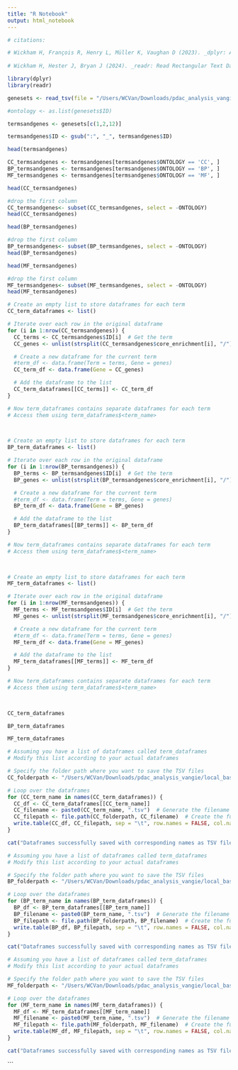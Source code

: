 ---
title: "R Notebook"
output: html_notebook
---

```{r}
# citations:

# Wickham H, François R, Henry L, Müller K, Vaughan D (2023). _dplyr: A Grammar of Data Manipulation_. R package version 1.1.4, <https://CRAN.R-project.org/package=dplyr>.
  
# Wickham H, Hester J, Bryan J (2024). _readr: Read Rectangular Text Data_. R package version 2.1.5, <https://CRAN.R-project.org/package=readr>.

library(dplyr)
library(readr)
```


```{r}
genesets <- read_tsv(file = "/Users/WCVan/Downloads/pdac_analysis_vangie/local_basal_results/clusterprofilerout_GO/GENESET_local_basal_allgenes.tsv")
```

```{r}
#ontology <- as.list(genesets$ID)
```


```{r}
termsandgenes <- genesets[c(1,2,12)]
```

```{r}
termsandgenes$ID <- gsub(":", "_", termsandgenes$ID)
```

```{r}
head(termsandgenes)
```

```{r}
CC_termsandgenes <- termsandgenes[termsandgenes$ONTOLOGY == 'CC', ]
BP_termsandgenes <- termsandgenes[termsandgenes$ONTOLOGY == 'BP', ]
MF_termsandgenes <- termsandgenes[termsandgenes$ONTOLOGY == 'MF', ]
```

```{r}
head(CC_termsandgenes)
```
```{r}
#drop the first column
CC_termsandgenes<- subset(CC_termsandgenes, select = -ONTOLOGY)
head(CC_termsandgenes)
```


```{r}
head(BP_termsandgenes)
```
```{r}
#drop the first column
BP_termsandgenes<- subset(BP_termsandgenes, select = -ONTOLOGY)
head(BP_termsandgenes)
```


```{r}
head(MF_termsandgenes)
```
```{r}
#drop the first column
MF_termsandgenes<- subset(MF_termsandgenes, select = -ONTOLOGY)
head(MF_termsandgenes)
```



```{r}
# Create an empty list to store dataframes for each term
CC_term_dataframes <- list()

# Iterate over each row in the original dataframe
for (i in 1:nrow(CC_termsandgenes)) {
  CC_terms <- CC_termsandgenes$ID[i]  # Get the term
  CC_genes <- unlist(strsplit(CC_termsandgenes$core_enrichment[i], "/"))  # Get the gene names

  # Create a new dataframe for the current term
  #term_df <- data.frame(Term = terms, Gene = genes)
  CC_term_df <- data.frame(Gene = CC_genes)

  # Add the dataframe to the list
  CC_term_dataframes[[CC_terms]] <- CC_term_df
}

# Now term_dataframes contains separate dataframes for each term
# Access them using term_dataframes$<term_name>

 
```




```{r}
# Create an empty list to store dataframes for each term
BP_term_dataframes <- list()

# Iterate over each row in the original dataframe
for (i in 1:nrow(BP_termsandgenes)) {
  BP_terms <- BP_termsandgenes$ID[i]  # Get the term
  BP_genes <- unlist(strsplit(BP_termsandgenes$core_enrichment[i], "/"))  # Get the gene names

  # Create a new dataframe for the current term
  #term_df <- data.frame(Term = terms, Gene = genes)
  BP_term_df <- data.frame(Gene = BP_genes)

  # Add the dataframe to the list
  BP_term_dataframes[[BP_terms]] <- BP_term_df
}

# Now term_dataframes contains separate dataframes for each term
# Access them using term_dataframes$<term_name>

 
```




```{r}
# Create an empty list to store dataframes for each term
MF_term_dataframes <- list()

# Iterate over each row in the original dataframe
for (i in 1:nrow(MF_termsandgenes)) {
  MF_terms <- MF_termsandgenes$ID[i]  # Get the term
  MF_genes <- unlist(strsplit(MF_termsandgenes$core_enrichment[i], "/"))  # Get the gene names

  # Create a new dataframe for the current term
  #term_df <- data.frame(Term = terms, Gene = genes)
  MF_term_df <- data.frame(Gene = MF_genes)

  # Add the dataframe to the list
  MF_term_dataframes[[MF_terms]] <- MF_term_df
}

# Now term_dataframes contains separate dataframes for each term
# Access them using term_dataframes$<term_name>

 
```
 


```{r}
CC_term_dataframes
```

```{r}
BP_term_dataframes
```

```{r}
MF_term_dataframes
```




```{r}
# Assuming you have a list of dataframes called term_dataframes
# Modify this list according to your actual dataframes

# Specify the folder path where you want to save the TSV files
CC_folderpath <- "/Users/WCVan/Downloads/pdac_analysis_vangie/local_basal_results/gsea_GO/local_basal_all_genesetsCC"

# Loop over the dataframes
for (CC_term_name in names(CC_term_dataframes)) {
  CC_df <- CC_term_dataframes[[CC_term_name]]
  CC_filename <- paste0(CC_term_name, ".tsv")  # Generate the filename
  CC_filepath <- file.path(CC_folderpath, CC_filename)  # Create the full filepath
  write.table(CC_df, CC_filepath, sep = "\t", row.names = FALSE, col.names = FALSE, quote=FALSE)  # Save as TSV
}

cat("Dataframes successfully saved with corresponding names as TSV files.\n")
```


```{r}
# Assuming you have a list of dataframes called term_dataframes
# Modify this list according to your actual dataframes

# Specify the folder path where you want to save the TSV files
BP_folderpath <- "/Users/WCVan/Downloads/pdac_analysis_vangie/local_basal_results/gsea_GO/local_basal_all_genesetsBP"

# Loop over the dataframes
for (BP_term_name in names(BP_term_dataframes)) {
  BP_df <- BP_term_dataframes[[BP_term_name]]
  BP_filename <- paste0(BP_term_name, ".tsv")  # Generate the filename
  BP_filepath <- file.path(BP_folderpath, BP_filename)  # Create the full filepath
  write.table(BP_df, BP_filepath, sep = "\t", row.names = FALSE, col.names = FALSE, quote=FALSE)  # Save as TSV
}

cat("Dataframes successfully saved with corresponding names as TSV files.\n")
```

```{r}
# Assuming you have a list of dataframes called term_dataframes
# Modify this list according to your actual dataframes

# Specify the folder path where you want to save the TSV files
MF_folderpath <- "/Users/WCVan/Downloads/pdac_analysis_vangie/local_basal_results/gsea_GO/local_basal_all_genesetsMF"

# Loop over the dataframes
for (MF_term_name in names(MF_term_dataframes)) {
  MF_df <- MF_term_dataframes[[MF_term_name]]
  MF_filename <- paste0(MF_term_name, ".tsv")  # Generate the filename
  MF_filepath <- file.path(MF_folderpath, MF_filename)  # Create the full filepath
  write.table(MF_df, MF_filepath, sep = "\t", row.names = FALSE, col.names = FALSE, quote=FALSE)  # Save as TSV
}

cat("Dataframes successfully saved with corresponding names as TSV files.\n")
```



```


